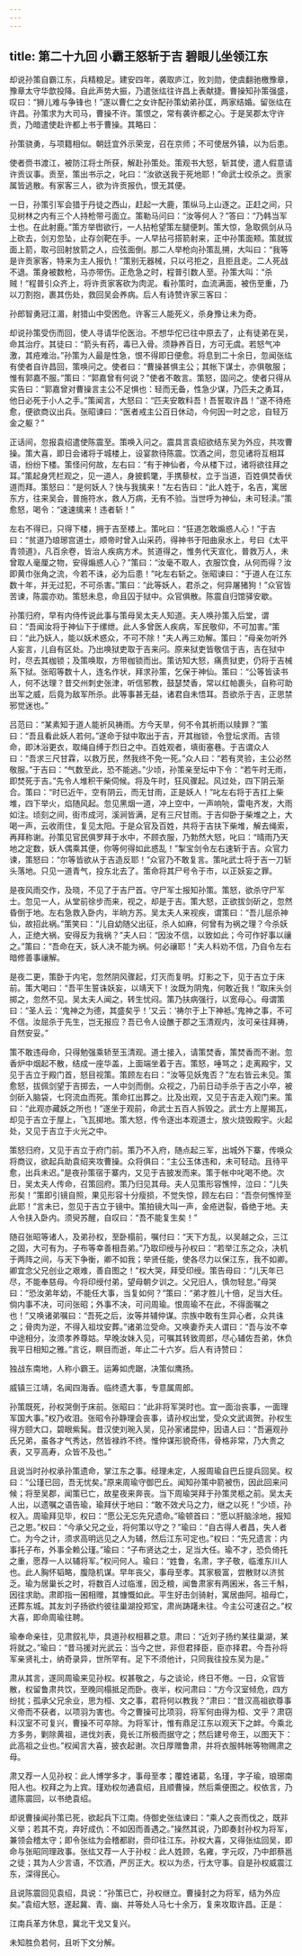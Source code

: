 ```yaml
---
---
---
```

title: 第二十九回 小霸王怒斩于吉 碧眼儿坐领江东
---

却说孙策自霸江东，兵精粮足。建安四年，袭取庐江，败刘勋，使虞翻驰檄豫章，豫章太守华歆投降。自此声势大振，乃遣张纮往许昌上表献捷。曹操知孙策强盛，叹曰：“狮儿难与争锋也！”遂以曹仁之女许配孙策幼弟孙匡，两家结婚。留张纮在许昌。孙策求为大司马，曹操不许。策恨之，常有袭许都之心。于是吴郡太守许贡，乃暗遣使赴许都上书于曹操。其略曰：

孙策骁勇，与项籍相似。朝廷宜外示荣宠，召在京师；不可使居外镇，以为后患。

使者赍书渡江，被防江将士所获，解赴孙策处。策观书大怒，斩其使，遣人假意请许贡议事。贡至，策出书示之，叱曰：“汝欲送我于死地耶！”命武士绞杀之。贡家属皆逃散。有家客三人，欲为许贡报仇，恨无其便。

一日，孙策引军会猎于丹徒之西山，赶起一大鹿，策纵马上山逐之。正赶之间，只见树林之内有三个人持枪带弓面立。策勒马问曰：“汝等何人？”答曰：“乃韩当军士也。在此射鹿。”策方举辔欲行，一人拈枪望策左腿便刺。策大惊，急取佩剑从马上砍去，剑刃忽坠，止存剑靶在手。一人早拈弓搭箭射来，正中孙策面颊。策就拔面上箭，取弓回射放箭之人，应弦面倒。那二人举枪向孙策乱搠，大叫曰：“我等是许贡家客，特来为主人报仇！”策别无器械，只以弓拒之，且拒且走。二人死战不退。策身被数枪，马亦带伤。正危急之时，程普引数人至。孙策大叫：“杀贼！“程普引众齐上，将许贡家客砍为肉泥。看孙策时，血流满面，被伤至重，乃以刀割抱，裹其伤处，救回吴会养病。后人有诗赞许家三客曰：

孙郎智勇冠江湄，射猎山中受困危。许客三人能死义，杀身豫让未为奇。

却说孙策受伤而回，使人寻请华伦医治。不想华佗已往中原去了，止有徒弟在吴，命其治疗。其徒曰：“箭头有药，毒已入骨。须静养百日，方可无虞。若怒气冲激，其疮难治。”孙策为人最是性急，恨不得即日便愈。将息到二十余日，忽闻张纮有使者自许昌回，策唤问之。使者曰：“曹操甚惧主公；其帐下谋士，亦俱敬服；惟有郭嘉不服。”策曰：“郭嘉曾有何说？”使者不敢言。策怒，固问之。使者只得从实告曰：“郭嘉曾对曹操言主公不足惧也：轻而无备，性急少谋，乃匹夫之勇耳，他日必死于小人之手。”策闻言，大怒曰：“匹夫安敢料吾！吾誓取许昌！”遂不待疮愈，便欲商议出兵。张昭谏曰：“医者戒主公百日休动，今何因一时之忿，自轻万金之躯？”

正话间，忽报袁绍遣使陈震至。策唤入问之。震具言袁绍欲结东吴为外应，共攻曹操。策大喜，即日会诸将于城楼上，设宴款待陈震。饮酒之间，忽见诸将互相耳语，纷纷下楼。策怪问何故，左右曰：“有于神仙者，今从楼下过，诸将欲往拜之耳。”策起身凭栏观之，见一道人，身披鹤氅，手携藜杖，立于当道，百姓俱焚香伏道而拜。策怒曰：“是何妖人？快与我擒来！”左右告曰：“此人姓于，名吉，寓居东方，往来吴会，普施符水，救人万病，无有不验。当世呼为神仙，未可轻渎。”策愈怒，喝令：“速速擒来！违者斩！”

左右不得已，只得下楼，拥于吉至楼上。策叱曰：“狂道怎敢煽惑人心！”于吉曰：“贫道乃琅琊宫道士，顺帝时曾入山采药，得神书于阳曲泉水上，号曰《太平青领道》，凡百余卷，皆治人疾病方术。贫道得之，惟务代天宣化，普救万人，未曾取人毫厘之物，安得煽惑人心？”策曰：“汝毫不取人，衣服饮食，从何而得？汝即黄巾张角之流，今若不诛，必为后患！”叱左右斩之。张昭谏曰：“于道人在江东数十年，并无过犯，不可杀害。”策曰：“此等妖人，君杀之，何异屠猪狗！”众官皆苦谏，陈震亦劝。策怒未息，命且囚于狱中。众官俱散。陈震自归馆驿安歇。

孙策归府，早有内侍传说此事与策母吴太夫人知道。夫人唤孙策入后堂，谓曰：“吾闻汝将于神仙下于缧绁。此人多曾医人疾病，军民敬仰，不可加害。”策曰：“此乃妖人，能以妖术惑众，不可不除！”夫人再三劝解。策曰：“母亲勿听外人妄言，儿自有区处。乃出唤狱吏取于吉来问。原来狱吏皆敬信于吉，吉在狱中时，尽去其枷锁；及策唤取，方带枷锁而出。策访知大怒，痛责狱吏，仍将于吉械系下狱。张昭等数十人，连名作状，拜求孙策，乞保于神仙。策曰：“公等皆读书人，何不达理？昔交州刺史张津，听信邪教，鼓瑟焚香，常以红帕裹头，自称可助出军之威，后竟为敌军所杀。此等事甚无益，诸君自未悟耳。吾欲杀于吉，正思禁邪觉迷也。”

吕范曰：“某素知于道人能祈风祷雨。方今天旱，何不令其祈雨以赎罪？”策曰：“吾且看此妖人若何。”遂命于狱中取出于吉，开其枷锁，令登坛求雨。吉领命，即沐浴更衣，取绳自缚于烈日之中。百姓观者，填街塞巷。于吉谓众人曰：“吾求三尺甘霖，以救万民，然我终不免一死。”众人曰：“若有灵验，主公必然敬服。”于吉曰：“气数至此，恐不能逃。”少顷，孙策亲至坛中下令：“若午时无雨，即焚死于吉。”先令人堆积干柴伺候。将及午时，狂风骤起。风过处，四下阴云渐合。策曰：“时已近午，空有阴云，而无甘雨，正是妖人！”叱左右将于吉扛上柴堆，四下举火，焰随风起。忽见黑烟一道，冲上空中，一声响喨，雷电齐发，大雨如注。顷刻之间，街市成河，溪涧皆满，足有三尺甘雨。于吉仰卧于柴堆之上，大喝一声，云收雨住，复见太阳。于是众官及百姓，共将于吉扶下柴堆，解去绳索，再拜称谢。孙策见官民俱罗拜于水中，不顾衣服，乃勃然大怒，叱曰：“晴雨乃天地之定数，妖人偶乘其便，你等何得如此惑乱！”掣宝剑令左右速斩于吉。众官力谏，策怒曰：“尔等皆欲从于吉造反耶！”众官乃不敢复言。策叱武士将于吉一刀斩头落地。只见一道青气，投东北去了。策命将其尸号令于市，以正妖妄之罪。

是夜风雨交作，及晓，不见了于吉尸首。守尸军士报知孙策。策怒，欲杀守尸军士。忽见一人，从堂前徐步而来，视之，却是于吉。策大怒，正欲拔剑斫之，忽然昏倒于地。左右急救入卧内，半晌方苏。吴太夫人来视疾，谓策曰：“吾儿屈杀神仙，故招此祸。”策笑曰：“儿自幼随父出征，杀人如麻，何曾有为祸之理？今杀妖人，正绝大祸，安得反为我祸？”夫人曰：“因汝不信，以致如此；今可作好事以禳之。”策曰：“吾命在天，妖人决不能为祸。何必禳耶！”夫人料劝不信，乃自令左右暗修善事禳解。

是夜二更，策卧于内宅，忽然阴风骤起，灯灭而复明。灯影之下，见于吉立于床前。策大喝曰：“吾平生誓诛妖妄，以靖天下！汝既为阴鬼，何敢近我！”取床头剑掷之，忽然不见。吴太夫人闻之，转生忧闷。策乃扶病强行，以宽母心。母谓策曰：“圣人云：‘鬼神之为德，其盛矣乎！’又云：‘祷尔于上下神袛。’鬼神之事，不可不信。汝屈杀于先生，岂无报应？吾已令人设醮于郡之玉清观内，汝可亲往拜祷，自然安妥。”

策不敢违母命，只得勉强乘轿至玉清观。道士接入，请策焚香，策焚香而不谢。忽香炉中烟起不散，结成一座华盖，上面端坐着于吉。策怒，唾骂之；走离殿宇，又见于吉立于殿门首，怒目视策。策顾左右曰：“汝等见妖鬼否？”左右皆云未见。策愈怒，拔佩剑望于吉掷去，一人中剑而倒。众视之，乃前日动手杀于吉之小卒，被剑斫入脑袋，七窍流血而死。策命扛出葬之。比及出观，又见于吉走入观门来。策曰：“此观亦藏妖之所也！”遂坐于观前，命武士五百人拆毁之。武士方上屋揭瓦，却见于吉立于屋上，飞瓦掷地。策大怒，传令逐出本观道士，放火烧毁殿宇。火起处，又见于吉立于火光之中。

策怒归府，又见于吉立于府门前。策乃不入府，随点起三军，出城外下寨，传唤众将商议，欲起兵助袁绍夹攻曹操。众将俱曰：“主公玉体违和，未可轻动。且待平愈，出兵未迟。”是夜孙策宿于寨内，又见于吉披发而来。策于帐中叱喝不绝。次日，吴太夫人传命，召策回府。策乃归见其母。夫人见策形容憔悴，泣曰：“儿失形矣！”策即引镜自照，果见形容十分瘦损，不觉失惊，顾左右曰：“吾奈何憔悴至此耶！”言未已，忽见于吉立于镜中。策拍镜大叫一声，金疮迸裂，昏绝于地。夫人令扶入卧内。须臾苏醒，自叹曰：“吾不能复生矣！”

随召张昭等诸人，及弟孙权，至卧榻前，嘱付曰：“天下方乱，以吴越之众，三江之固，大可有为。子布等幸善相吾弟。”乃取印绶与孙权曰：“若举江东之众，决机于两阵之间，与天下争衡，卿不如我；举贤任能，使各尽力以保江东，我不如卿。卿宜念父兄创业之艰难，善自图之！”权大哭，拜受印绶。策告母曰：“儿天年已尽，不能奉慈母。今将印绶付弟，望母朝夕训之。父兄旧人，慎勿轻怠。”母哭曰：“恐汝弟年幼，不能任大事，当复如何？”策曰：“弟才胜儿十倍，足当大任。倘内事不决，可问张昭；外事不决，可问周瑜。恨周瑜不在此，不得面嘱之也！”又唤诸弟嘱曰：“吾死之后，汝等并辅仲谋。宗族中敢有生异心者，众共诛之；骨肉为逆，不得入祖坟安葬。”诸弟泣受命。又唤妻乔夫人谓曰：“吾与汝不幸中途相分，汝须孝养尊姑。早晚汝妹入见，可嘱其转致周郎，尽心辅佐吾弟，休负我平日相知之雅。”言讫，瞑目而逝，年止二十六岁。后人有诗赞曰：

独战东南地，人称小霸王。运筹如虎踞，决策似鹰扬。

威镇三江靖，名闻四海香。临终遗大事，专意属周郎。

孙策既死，孙权哭倒于床前。张昭曰：“此非将军哭时也。宜一面治丧事，一面理军国大事。”权乃收泪。张昭令孙静理会丧事，请孙权出堂，受众文武谒贺。孙权生得方颐大口，碧眼紫髯。昔汉使刘琬入吴，见孙家诸昆仲，因语人曰：“吾遍观孙氏兄弟，虽各才气秀达，然皆禄祚不终。惟仲谋形貌奇伟，骨格非常，乃大贵之表，又亨高寿，众皆不及也。”

且说当时孙权承孙策遗命，掌江东之事。经理未定，人报周瑜自巴丘提兵回吴。权曰：“公瑾已回，吾无忧矣。”原来周瑜守御巴丘。闻知孙策中箭被伤，因此回来问候；将至吴郡，闻策已亡，故星夜来奔丧。当下周瑜哭拜于孙策灵柩之前。吴太夫人出，以遗嘱之语告瑜，瑜拜伏于地曰：“敢不效犬马之力，继之以死！”少顷，孙权入。周瑜拜见毕，权曰：“愿公无忘先兄遗命。”瑜顿首曰：“愿以肝脑涂地，报知己之恩。”权曰：“今承父兄之业，将何策以守之？”瑜曰：“自古得人者昌，失人者亡。为今之计，须求高明远见之人为辅，然后江东可定也。”权曰：“先兄遗言：内事托子布，外事全赖公瑾。”瑜曰：“子布贤达之士，足当大任。瑜不才，恐负倚托之重，愿荐一人以辅将军。”权问何人。瑜曰：“姓鲁，名肃，字子敬，临淮东川人也。此人胸怀韬略，腹隐机谋。早年丧父，事母至孝。其家极富，尝散财以济贫乏。瑜为居巢长之时，将数百人过临淮，因乏粮，闻鲁肃家有两囷米，各三千斛，因往求助。肃即指一囷相赠，其慷慨如此。平生好击剑骑射，寓居曲阿。祖母亡，还葬东城。其友刘子扬欲约彼往巢湖投郑宝，肃尚踌躇未往。今主公可速召之。”权大喜，即命周瑜往聘。

瑜奉命亲往，见肃叙礼毕，具道孙权相慕之意。肃曰：“近刘子扬约某往巢湖，某将就之。”瑜曰：“昔马援对光武云：当今之世，非但君择臣，臣亦择君。今吾孙将军亲贤礼士，纳奇录异，世所罕有。足下不须他计，只同我往投东吴为是。”

肃从其言，遂同周瑜来见孙权。权甚敬之，与之谈论，终日不倦。一日，众官皆散，权留鲁肃共饮，至晚同榻抵足而卧。夜半，权问肃曰：“方今汉室倾危，四方纷扰；孤承父兄余业，思为桓、文之事，君将何以教我？”肃曰：“昔汉高祖欲尊事义帝而不获者，以项羽为害也。今之曹操可比项羽，将军何由得为桓、文乎？肃窃料汉室不可复兴，曹操不可卒除。为将军计，惟有鼎足江东以观天下之衅。今乘北方多务，剿除黄祖，进伐刘表，竟长江所极而据守之；然后建号帝王，以图天下：此高祖之业也。”权闻言大喜，披衣起谢。次日厚赠鲁肃，并将衣服帏帐等物赐肃之母。

肃又荐一人见孙权：此人博学多才，事母至孝；覆姓诸葛，名瑾，字子瑜，琅琊南阳人也。权拜之为上宾。瑾劝权勿通袁绍，且顺曹操，然后乘便图之。权依言，乃遣陈震回，以书绝袁绍。

却说曹操闻孙策已死，欲起兵下江南。侍御史张纮谏曰：“乘人之丧而伐之，既非义举；若其不克，弃好成仇：不如因而善遇之。”操然其说，乃即奏封孙权为将军，兼领会稽太守；即令张纮为会稽都尉，赍印往江东。孙权大喜，又得张纮回吴，即命与张昭同理政事。张纮又荐一人于孙权：此人姓顾，名雍，字元叹，乃中郎蔡邕之徒；其为人少言语，不饮酒，严厉正大。权以为丞，行太守事。自是孙权威震江东，深得民心。

且说陈震回见袁绍，具说：“孙策已亡，孙权继立。曹操封之为将军，结为外应矣。”袁绍大怒，遂起冀、青、幽、并等处人马七十余万，复来攻取许昌。正是：

江南兵革方休息，冀北干戈又复兴。

未知胜负若何，且听下文分解。